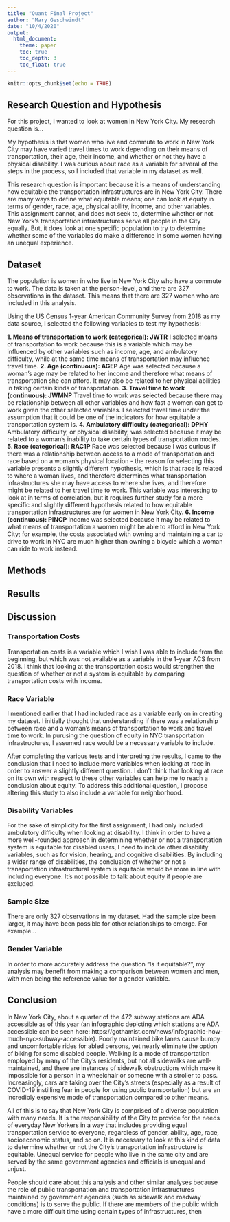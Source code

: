 ---
title: "Quant Final Project"
author: "Mary Geschwindt"
date: "10/4/2020"
output:
  html_document:
    theme: paper
    toc: true
    toc_depth: 3
    toc_float: true
---

```{r setup, include=FALSE}
knitr::opts_chunk$set(echo = TRUE)
```

## Research Question and Hypothesis

For this project, I wanted to look at women in New York City. My research question is...

My hypothesis is that women who live and commute to work in New York City may have varied travel times to work depending on their means of transportation, their age, their income, and whether or not they have a physical disability. I was curious about race as a variable for several of the steps in the process, so I included that variable in my dataset as well.

This research question is important because it is a means of understanding how equitable the transportation infrastructures are in New York City. There are many ways to define what equitable means; one can look at equity in terms of gender, race, age, physical ability, income, and other variables. This assignment cannot, and does not seek to, determine whether or not New York's transportation infrastructures serve all people in the City equally. But, it does look at one specific population to try to determine whether some of the variables do make a difference in some women having an unequal experience.

## Dataset

The population is women in who live in New York City who have a commute to work. The data is taken at the person-level, and there are 327 observations in the dataset. This means that there are 327 women who are included in this analysis.

Using the US Census 1-year American Community Survey from 2018 as my data source, I selected the following variables to test my hypothesis:

**1. Means of transportation to work (categorical): JWTR**
I selected means of transportation to work because this is a variable which may be influenced by other variables such as income, age, and ambulatory difficulty, while at the same time means of transportation may influence travel time.
**2. Age (continuous): AGEP**
Age was selected because a woman's age may be related to her income and therefore what means of transportation she can afford. It may also be related to her physical abilities in taking certain kinds of transportation.
**3. Travel time to work (continuous): JWMNP**
Travel time to work was selected because there may be relationship between all other variables and how fast a women can get to work given the other selected variables. I selected travel time under the assumption that it could be one of the indicators for how equitable a transportation system is.
**4. Ambulatory difficulty (categorical): DPHY**
Ambulatory difficulty, or physical disability, was selected because it may be related to a woman's inability to take certain types of transportation modes.
**5. Race (categorical): RAC1P**
Race was selected because I was curious if there was a relationship between access to a mode of transportation and race based on a woman's physical location - the reason for selecting this variable presents a slightly different hypothesis, which is that race is related to where a woman lives, and therefore determines what transportation infrastructures she may have access to where she lives, and therefore might be related to her travel time to work. This variable was interesting to look at in terms of correlation, but it requires further study for a more specific and slightly different hypothesis related to how equitable transportation infrastructures are for women in New York City.
**6. Income (continuous): PINCP**
Income was selected because it may be related to what means of transportation a women might be able to afford in New York City; for example, the costs associated with owning and maintaining a car to drive to work in NYC are much higher than owning a bicycle which a woman can ride to work instead.

## Methods

## Results

## Discussion

### Transportation Costs

Transportation costs is a variable which I wish I was able to include from the beginning, but which was not available as a variable in the 1-year ACS from 2018. I think that looking at the transportation costs would strengthen the question of whether or not a system is equitable by comparing transportation costs with income.

### Race Variable

I mentioned earlier that I had included race as a variable early on in creating my dataset. I initially thought that understanding if there was a relationship between race and a woman's means of transportation to work and travel time to work. In purusing the question of equity in NYC transportation infrastructures, I assumed race would be a necessary variable to include.

After completing the various tests and interpreting the results, I came to the conclusion that I need to include more variables when looking at race in order to answer a slightly different question. I don't think that looking at race on its own with respect to these other variables can help me to reach a conclusion about equity. To address this additional question, I propose altering this study to also include a variable for neighborhood.

### Disability Variables

For the sake of simplicity for the first assignment, I had only included ambulatory difficulty when looking at disability. I think in order to have a more well-rounded approach in determining whether or not a transportation system is equitable for disabled users, I need to include other disability variables, such as for vision, hearing, and cognitive disabilities. By including a wider range of disabilities, the conclusion of whether or not a transportation infrastructural system is equitable would be more in line with including everyone. It's not possible to talk about equity if people are excluded.

### Sample Size

There are only 327 observations in my dataset. Had the sample size been larger, it may have been possible for other relationships to emerge. For example...

### Gender Variable

In order to more accurately address the question "Is it equitable?", my analysis may benefit from making a comparison between women and men, with men being the reference value for a gender variable.

## Conclusion

In New York City, about a quarter of the 472 subway stations are ADA accessible as of this year (an infographic depicting which stations are ADA accessible can be seen here: https://gothamist.com/news/infographic-how-much-nyc-subway-accessible). Poorly maintained bike lanes cause bumpy and uncomfortable rides for abled persons, yet nearly eliminate the option of biking for some disabled people. Walking is a mode of transportation employed by many of the City's residents, but not all sidewalks are well-maintained, and there are instances of sidewalk obstructions which make it impossible for a person in a wheelchair or someone with a stroller to pass. Increasingly, cars are taking over the City's streets (especially as a result of COVID-19 instilling fear in people for using public transportation) but are an incredibly expensive mode of transportation compared to other means.

All of this is to say that New York City is comprised of a diverse population with many needs. It is the responsibility of the City to provide for the needs of everyday New Yorkers in a way that includes providing equal transportation service to everyone, regardless of gender, ability, age, race, socioeconomic status, and so on. It is necessary to look at this kind of data to determine whether or not the City's transportation infrastructure is equitable. Unequal service for people who live in the same city and are served by the same government agencies and officials is unequal and unjust.

People should care about this analysis and other similar analyses because the role of public transportation and transportation infrastructures maintained by government agencies (such as sidewalk and roadway conditions) is to serve the public. If there are members of the public which have a more difficult time using certain types of infrastructures, then 





